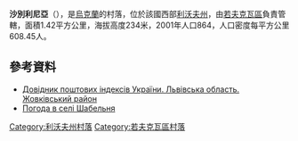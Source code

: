 {{coord|50|14|33|N|23|37|58|E|scale:100000|display=title}}

'''沙別利尼亞'''（{{lang-uk|Шабельня}}），是[[烏克蘭|烏克蘭]]的村落，位於該國西部[[利沃夫州|利沃夫州]]，由[[若夫克瓦區|若夫克瓦區]]負責管轄，面積1.42平方公里，海拔高度234米，2001年人口864，人口密度每平方公里608.45人。

==參考資料==
*[http://www.uaidx.com/13/280/index Довідник поштових індексів України. Львівська область. Жовківський район] {{Wayback|url=http://www.uaidx.com/13/280/index |date=20161003171007 }}
* [http://weather.in.ua/ua/l'vovskaja/28626 Погода в селі Шабельня]{{Wayback|url=http://weather.in.ua/ua/l%27vovskaja/28626 |date=20111221163826 }}

{{DEFAULTSORT:Шабельня}}
[[Category:利沃夫州村落|Category:利沃夫州村落]]
[[Category:若夫克瓦區村落|Category:若夫克瓦區村落]]


{{Lviv-geo-stub}}
